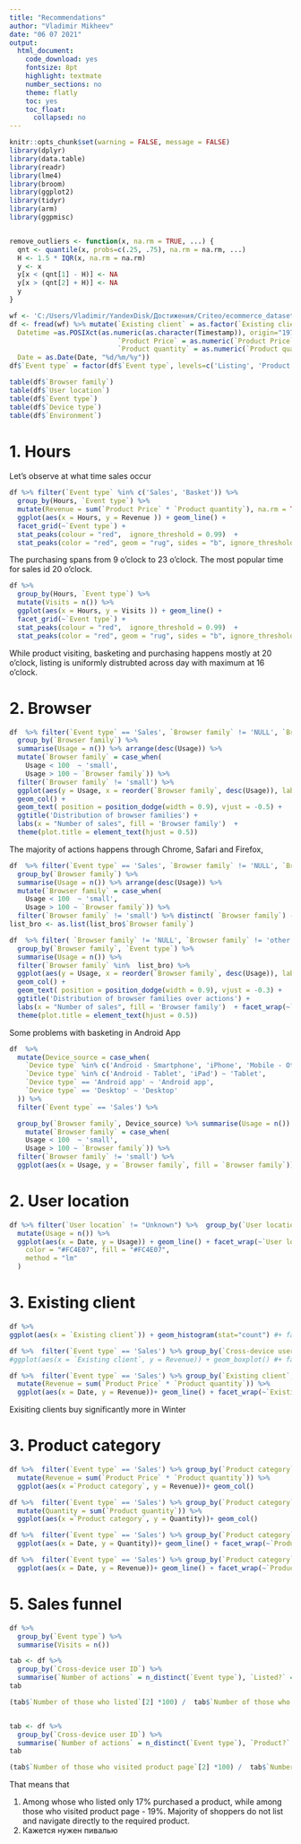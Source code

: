 ```yaml
---
title: "Recommendations"
author: "Vladimir Mikheev"
date: "06 07 2021"
output:
  html_document:
    code_download: yes
    fontsize: 8pt
    highlight: textmate
    number_sections: no
    theme: flatly
    toc: yes
    toc_float:
      collapsed: no
---
```

```r
knitr::opts_chunk$set(warning = FALSE, message = FALSE)
library(dplyr)
library(data.table)
library(readr)
library(lme4)
library(broom)
library(ggplot2)
library(tidyr)
library(arm)
library(ggpmisc)


remove_outliers <- function(x, na.rm = TRUE, ...) {
  qnt <- quantile(x, probs=c(.25, .75), na.rm = na.rm, ...)
  H <- 1.5 * IQR(x, na.rm = na.rm)
  y <- x
  y[x < (qnt[1] - H)] <- NA
  y[x > (qnt[2] + H)] <- NA
  y
}

```


```r
wf <- 'C:/Users/Vladimir/YandexDisk/Достижения/Criteo/ecommerce_dataset.csv'
df <- fread(wf) %>% mutate(`Existing client` = as.factor(`Existing client`),
  Datetime =as.POSIXct(as.numeric(as.character(Timestamp)), origin="1970-01-01", tz="GMT"), 
                           `Product Price` = as.numeric(`Product Price`), 
                           `Product quantity` = as.numeric(`Product quantity`),
  Date = as.Date(Date, "%d/%m/%y"))
df$`Event type` = factor(df$`Event type`, levels=c('Listing', 'Product', 'Basket', 'Sales'))


```


```r
table(df$`Browser family`)
table(df$`User location`)
table(df$`Event type`)
table(df$`Device type`)
table(df$`Environment`)
```



# 1. Hours

Let's observe at what time sales occur

```r
df %>% filter(`Event type` %in% c('Sales', 'Basket')) %>% 
  group_by(Hours, `Event type`) %>% 
  mutate(Revenue = sum(`Product Price` * `Product quantity`), na.rm = TRUE) %>% 
  ggplot(aes(x = Hours, y = Revenue )) + geom_line() + 
  facet_grid(~`Event type`) +
  stat_peaks(colour = "red",  ignore_threshold = 0.99)  +
  stat_peaks(color = "red", geom = "rug", sides = "b", ignore_threshold = 0.99)

```

The purchasing spans from 9 o'clock to 23 o'clock. The most popular time for sales id 20 o'clock.

```r

df %>% 
  group_by(Hours, `Event type`) %>% 
  mutate(Visits = n()) %>% 
  ggplot(aes(x = Hours, y = Visits )) + geom_line() + 
  facet_grid(~`Event type`) +
  stat_peaks(colour = "red",  ignore_threshold = 0.99)  +
  stat_peaks(color = "red", geom = "rug", sides = "b", ignore_threshold = 0.99)

```
While product visiting, basketing and purchasing happens mostly at 20 o'clock, listing is uniformly distrubted across day with maximum at 16 o'clock. 





# 2. Browser

```r

df  %>% filter(`Event type` == 'Sales', `Browser family` != 'NULL', `Browser family` != 'other') %>%
  group_by(`Browser family`) %>% 
  summarise(Usage = n()) %>% arrange(desc(Usage)) %>% 
  mutate(`Browser family` = case_when(
    Usage < 100  ~ 'small',
    Usage > 100 ~ `Browser family`)) %>% 
  filter(`Browser family` != 'small') %>% 
  ggplot(aes(y = Usage, x = reorder(`Browser family`, desc(Usage)), label = Usage , fill = reorder(`Browser family`, desc(Usage)))) + 
  geom_col() +
  geom_text( position = position_dodge(width = 0.9), vjust = -0.5) +
  ggtitle('Distribution of browser families') + 
  labs(x = "Number of sales", fill = 'Browser family')  + 
  theme(plot.title = element_text(hjust = 0.5))
```
The majority of actions happens through Chrome, Safari and Firefox,  

```r
df  %>% filter(`Event type` == 'Sales', `Browser family` != 'NULL', `Browser family` != 'other') %>%
  group_by(`Browser family`) %>% 
  summarise(Usage = n()) %>% arrange(desc(Usage)) %>% 
  mutate(`Browser family` = case_when(
    Usage < 100  ~ 'small',
    Usage > 100 ~ `Browser family`)) %>% 
  filter(`Browser family` != 'small') %>% distinct( `Browser family`) -> list_bro
list_bro <- as.list(list_bro$`Browser family`)
```

```r

df  %>% filter( `Browser family` != 'NULL', `Browser family` != 'other') %>%
  group_by(`Browser family`, `Event type`) %>% 
  summarise(Usage = n()) %>% 
  filter(`Browser family` %in%  list_bro) %>% 
  ggplot(aes(y = Usage, x = reorder(`Browser family`, desc(Usage)), label = Usage , fill = reorder(`Browser family`, desc(Usage)))) + 
  geom_col() +
  geom_text( position = position_dodge(width = 0.9), vjust = -0.3) +
  ggtitle('Distribution of browser families over actions') + 
  labs(x = "Number of sales", fill = 'Browser family')  + facet_wrap(~`Event type`)+
  theme(plot.title = element_text(hjust = 0.5))
```

Some problems with basketing in Android App 


```r

df  %>% 
  mutate(Device_source = case_when(
    `Device type` %in% c('Android - Smartphone', 'iPhone', 'Mobile - Other') ~ 'Smartphone',
    `Device type` %in% c('Android - Tablet', 'iPad') ~ 'Tablet',
    `Device type` == 'Android app' ~ 'Android app',
    `Device type` == 'Desktop' ~ 'Desktop'
  )) %>% 
  filter(`Event type` == 'Sales') %>% 

  group_by(`Browser family`, Device_source) %>% summarise(Usage = n()) %>% 
    mutate(`Browser family` = case_when(
    Usage < 100  ~ 'small',
    Usage > 100 ~ `Browser family`)) %>% 
  filter(`Browser family` != 'small') %>% 
  ggplot(aes(x = Usage, y = `Browser family`, fill = `Browser family`)) + geom_col() + facet_grid(~Device_source)

```


# 2. User location

```r
df %>% filter(`User location` != "Unknown") %>%  group_by(`User location`, Date) %>% 
  mutate(Usage = n()) %>% 
  ggplot(aes(x = Date, y = Usage)) + geom_line() + facet_wrap(~`User location`) +  stat_smooth(
    color = "#FC4E07", fill = "#FC4E07",
    method = "lm"
  )

```


# 3. Existing client

```r

df %>% 
ggplot(aes(x = `Existing client`)) + geom_histogram(stat="count") #+ facet_grid(~Device_source)
```

```r

df %>%  filter(`Event type` == 'Sales') %>% group_by(`Cross-device user ID`) %>% mutate(Revenue = sum(`Product Price` * `Product quantity`)) %>% group_by(`Existing client`) %>% summarise(`Total Revenue` = sum(Revenue), `Mean Revenue` = mean(Revenue),`Median Revenue` = median(Revenue), `Mean Product Quantity` = mean(`Product quantity`)) #%>% 
#ggplot(aes(x = `Existing client`, y = Revenue)) + geom_boxplot() #+ facet_grid(~Device_source)
```
```r
df %>%  filter(`Event type` == 'Sales') %>% group_by(`Existing client`, Date) %>% 
  mutate(Revenue = sum(`Product Price` * `Product quantity`)) %>% 
  ggplot(aes(x = Date, y = Revenue))+ geom_line() + facet_wrap(~`Existing client`)
```
Exisiting clients buy significantly more in Winter

# 3. Product category

```r
df %>%  filter(`Event type` == 'Sales') %>% group_by(`Product category`) %>% 
  mutate(Revenue = sum(`Product Price` * `Product quantity`)) %>% 
  ggplot(aes(x =`Product category`, y = Revenue))+ geom_col()
```

```r
df %>%  filter(`Event type` == 'Sales') %>% group_by(`Product category`) %>% 
  mutate(Quantity = sum(`Product quantity`)) %>% 
  ggplot(aes(x =`Product category`, y = Quantity))+ geom_col()
```


```r
df %>%  filter(`Event type` == 'Sales') %>% group_by(`Product category`, Date) %>% mutate(Quantity = sum(`Product quantity`)) %>% 
  ggplot(aes(x = Date, y = Quantity))+ geom_line() + facet_wrap(~`Product category`)
```

```r
df %>%  filter(`Event type` == 'Sales') %>% group_by(`Product category`, Date) %>% mutate(Revenue = sum(`Product Price` * `Product quantity`)) %>% 
  ggplot(aes(x = Date, y = Revenue))+ geom_line() + facet_wrap(~`Product category`)
```
# 5. Sales funnel

```r
df %>% 
  group_by(`Event type`) %>% 
  summarise(Visits = n()) 
```

```r
tab <- df %>% 
  group_by(`Cross-device user ID`) %>%   
  summarise(`Number of actions` = n_distinct(`Event type`), `Listed?` = if_else('Listing' %in% `Event type`, 1, 0), `Sales?` = if_else('Sales' %in% `Event type`, 1, 0)) %>% filter(`Listed?` != 0) %>% group_by(`Sales?`) %>%  summarise(`Number of those who listed` = n())
tab

(tab$`Number of those who listed`[2] *100) /  tab$`Number of those who listed`[1]


tab <- df %>% 
  group_by(`Cross-device user ID`) %>%   
  summarise(`Number of actions` = n_distinct(`Event type`), `Product?` = if_else('Product' %in% `Event type`, 1, 0), `Sales?` = if_else('Sales' %in% `Event type`, 1, 0)) %>% filter(`Product?` != 0) %>% group_by(`Sales?`) %>%  summarise(`Number of those who visited product page` = n())
tab

(tab$`Number of those who visited product page`[2] *100) /  tab$`Number of those who visited product page`[1]
```

That means that

  1. Among whose who listed only 17% purchased a product, while among those who visited product page - 19%. Majority of shoppers do not list and navigate directly to the required product. 
  2. Кажется нужен пивалью











